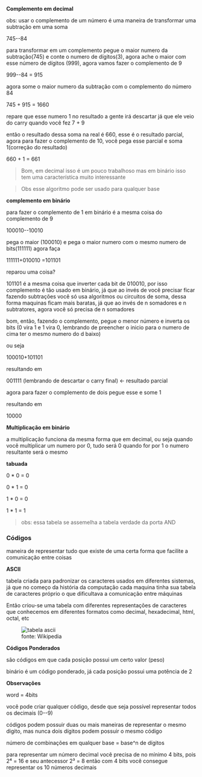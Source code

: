 





**Complemento em decimal**

obs: usar o complemento de um número é uma maneira de transformar uma
subtração em uma soma

745--84

para transformar em um complemento pegue o maior numero da
subtração(745) e conte o numero de dígitos(3), agora ache o maior com
esse número de dígitos (999), agora vamos fazer o complemento de 9

999--84 = 915

agora some o maior numero da subtração com o complemento do número 84

745 + 915 = 1660

repare que esse numero 1 no resultado a gente irá descartar já que ele
veio do carry quando você fez 7 + 9

então o resultado dessa soma na real é 660, esse é o resultado parcial,
agora para fazer o complemento de 10, você pega esse parcial e soma
1(correção do resultado)

660 + 1 = 661

> Bom, em decimal isso é um pouco trabalhoso mas em binário isso tem uma
> característica muito interessante

> Obs esse algoritmo pode ser usado para qualquer base








**complemento em binário**

para fazer o complemento de 1 em binário é a mesma coisa do complemento
de 9

100010--10010

pega o maior (100010) e pega o maior numero com o mesmo numero de
bits(111111) agora faça

111111+010010 =101101

reparou uma coisa?

101101 é a mesma coisa que inverter cada bit de 010010, por isso
complemento é tão usado em binário, já que ao invés de você precisar
ficar fazendo subtrações você só usa algoritmos ou circuitos de soma,
dessa forma maquinas ficam mais baratas, já que ao invés de n somadores
e n subtratores, agora você só precisa de n somadores

bom, então, fazendo o complemento, pegue o menor número e inverta os
bits (0 vira 1 e 1 vira 0, lembrando de preencher o inicio para o numero
de cima ter o mesmo numero do d baixo)

ou seja

100010+101101

resultando em

001111 (lembrando de descartar o carry final) ← resultado parcial

agora para fazer o complemento de dois pegue esse e some 1

resultando em

10000








**Multiplicação em binário**

a multiplicação funciona da mesma forma que em decimal, ou seja quando
você multiplicar um numero por 0, tudo será 0 quando for por 1 o numero
resultante será o mesmo

**tabuada**

0 \* 0 = 0

0 \* 1 = 0

1 \* 0 = 0

1 \* 1 = 1

> obs: essa tabela se assemelha a tabela verdade da porta AND








### Códigos

maneira de representar tudo que existe de uma certa forma que facilite a
comunicação entre coisas

**ASCII**

tabela criada para padronizar os caracteres usados em diferentes
sistemas, já que no começo da história da computação cada maquina tinha
sua tabela de caracteres próprio o que dificultava a comunicação entre
máquinas

Então criou-se uma tabela com diferentes representações de caracteres
que conhecemos em diferentes formatos como decimal, hexadecimal, html,
octal, etc

<figure>
<img src="/image/image_8.png" alt="tabela ascii" />
<figcaption>fonte: Wikipedia</figcaption>
</figure>

**Códigos Ponderados**

são códigos em que cada posição possui um certo valor (peso)

binário é um código ponderado, já cada posição possui uma potência de 2








**Observações**

word = 4bits

você pode criar qualquer código, desde que seja possível representar
todos os decimais (0--9)

códigos podem possuir duas ou mais maneiras de representar o mesmo
digito, mas nunca dois dígitos podem possuir o mesmo código

número de combinações em qualquer base = base\^n de dígitos

para representar um número decimal você precisa de no mínimo 4 bits,
pois 2⁴ = 16 e seu antecessor 2³ = 8 então com 4 bits você consegue
representar os 10 números decimais


